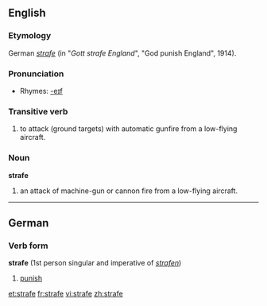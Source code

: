 {{see|Strafe}}
==English==

===Etymology===
German ''[[strafe]]'' (in "''Gott strafe England''", "God punish England", 1914).

===Pronunciation===
*Rhymes: [[Rhymes:English:-eɪf|-eɪf]]

===Transitive verb===
{{en-verb|strafes|strafing|strafed}}

# to attack (ground targets) with automatic gunfire from a low-flying aircraft.

===Noun===
'''strafe'''

# an attack of machine-gun or cannon fire from a low-flying aircraft.

----

==German==

===Verb form===
'''strafe''' (1st person singular and imperative of ''[[strafen]]'')

# [[punish]]

[[et:strafe]]
[[fr:strafe]]
[[vi:strafe]]
[[zh:strafe]]